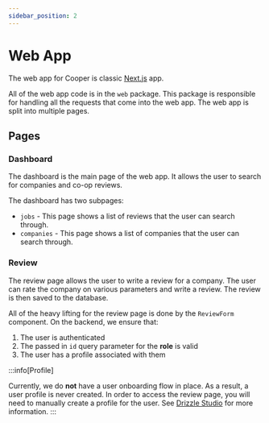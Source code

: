 ```yaml
---
sidebar_position: 2
---
```


# Web App

The web app for Cooper is classic [Next.js](https://nextjs.org/) app.

All of the web app code is in the `web` package. This package is responsible for handling all the requests that come into the web app. The web app is split into multiple pages.

## Pages

### Dashboard

The dashboard is the main page of the web app. It allows the user to search for companies and co-op reviews.

The dashboard has two subpages:

- `jobs` - This page shows a list of reviews that the user can search through.
- `companies` - This page shows a list of companies that the user can search through.

### Review

The review page allows the user to write a review for a company. The user can rate the company on various parameters and write a review. The review is then saved to the database.

All of the heavy lifting for the review page is done by the `ReviewForm` component. On the backend, we ensure that:

1. The user is authenticated
2. The passed in `id` query parameter for the **role** is valid
3. The user has a profile associated with them

:::info[Profile]

Currently, we do **not** have a user onboarding flow in place. As a result, a user profile is never created. In order to access the review page, you will need to manually create a profile for the user. See [Drizzle Studio](/docs/backend/database#studio) for more information.
:::

